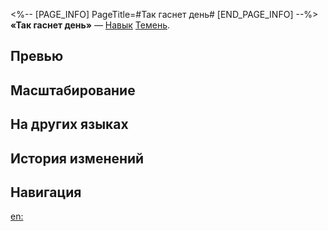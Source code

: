 <%-- [PAGE_INFO]
PageTitle=#Так гаснет день#
[END_PAGE_INFO] --%>
{{Навык Инфобокс
|Название         = Так гаснет день
|Изображение      = Навык Так гаснет день.png
|Персонаж         = Темень
|Тип              = Навык
|Тэг              = Поддержка
|УронСтойк        = 
|ЭнергияГен       = 30
|Энергия          = 
|Длительность     = 
|Описание         = 
|Свойство1        = 
|Масштабирование1 = 
}}
'''«Так гаснет день»''' — [[Навык]] [[Темень]].

==Превью==
{{Превью
|Файл = Так гаснет день Превью
}}

==Масштабирование==
{{Масштабирование навыка
|20%;22%;24%;26%;28%;30%;32.5%;35%;37.5%;40%;42%;44%;46%;48%;50%
}}

==На других языках==
{{На других языках
|en   = Day Gently Slips
|zhs  = 白昼悄然离去
|zht  = 白晝悄然離去
|ja   = {{Rubi|白昼|はくちゅう}}は{{Rubi|静|しず}}かに{{Rubi|去|さ}}る
|ko   = 조용히 떠나간 낮
|es   = Así cae el día
|fr   = Ainsi s'éteint le jour
|ru   = Так гаснет день
|th   = Day Gently Slips
|vi   = Ngày Lặng Lẽ Rời Xa
|de   = Leise schwindet der Tag dahin
|id   = Day Gently Slips
|pt   = O Dia Passa Gentilmente
}}

==История изменений==
{{История изменений|3.6}}

==Навигация==
{{Навык Навбокс|Темень}}

[[en:]]